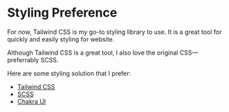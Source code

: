 # Styling Preference

For now, Tailwind CSS is my go-to styling library to use. It is a great tool for quickly and easily styling for website.

Although Tailwind CSS is a great tool, I also love the original CSS—preferrably SCSS.

Here are some styling solution that I prefer:

- [Tailwind CSS](https://tailwindcss.com/)
- [SCSS](https://sass-lang.com/)
- [Chakra UI](https://chakra-ui.com/)
